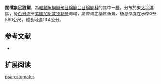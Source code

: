 {{Speciesbox
| name = 闊嘴無足狼鳚
| image = 
| status = NE
| status_system = IUCN3.1
| genus = Lycodapus
| species = psarostomatus
| authority = Peden & Anderson, 1981
| synonyms = 
}}

'''闊嘴無足狼鳚'''，為[[輻鰭魚綱|輻鰭魚綱]][[鱸形目|鱸形目]][[绵鳚亞目|绵鳚亞目]][[绵鳚科|绵鳚科]]的其中一[[種|種]]，分布於東[[太平洋|太平洋]]區，從[[白另海|白另海]]至[[美國|美國]][[加州|加州]][[蒙德勒灣|蒙德勒灣]]海域，屬深海底棲性魚類，棲息深度在水深0至590公尺，體長可達13.4公分。

==参考文献==
*{{FishBase_species|genus=Lycodapus|species=psarostomatus|year=2011|month=12}}

== 扩展阅读 ==
{{refbegin}}
{{wikispecies-inline|Lycodapus psarostomatus|闊嘴無足狼鳚}}
{{refend}}
{{Taxonbar|from=Q1099194}}

[[Category:无足狼鳚属|psarostomatus]]


{{鱸形目小作品}}